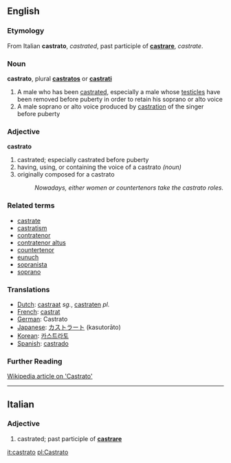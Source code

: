 ==English==
{{Wikipedia}}
===Etymology===
From Italian '''castrato''', ''castrated'', past participle of '''[[castrare]]''', ''castrate''.

===Noun===
'''castrato''', plural '''[[castratos]]''' or '''[[castrati]]'''

#A male who has been [[castrated]], especially a male whose [[testicles]] have been removed before puberty in order to retain his soprano or alto voice
#A male soprano or alto voice produced by [[castration]] of the singer before puberty


===Adjective===
'''castrato'''

# castrated; especially castrated before puberty
# having, using, or containing the voice of a castrato ''(noun)''
# originally composed for a castrato
#:''Nowadays, either women or countertenors take the castrato roles.''

===Related terms===
*[[castrate]]
*[[castratism]]
*[[contratenor]]
*[[contratenor altus]]
*[[countertenor]]
*[[eunuch]]
*[[sopranista]]
*[[soprano]]

===Translations===
*[[Dutch]]: [[castraat]] ''sg.'', [[castraten]] ''pl.''
*[[French]]: [[castrat]]
*[[German]]: Castrato
*[[Japanese]]: [[カストラート]] (kasutor&#257;to)
*[[Korean]]: [[카스트라토]]
*[[Spanish]]: [[castrado]]

=== Further Reading ===
[http://en.wikipedia.org/wiki/Castrato Wikipedia article on 'Castrato']
----

==Italian==
===Adjective===

# castrated; past participle of '''[[castrare]]'''

[[it:castrato]]
[[pl:Castrato]]